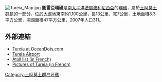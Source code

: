 [[Image:Tureia_Map.jpg|thumb]]
'''圖雷亞環礁'''是[[南太平洋|南太平洋]][[法屬波利尼西亞|法屬波利尼西亞]]的[[環礁|環礁]]，屬於[[土阿莫土群島|土阿莫土群島]]的一部分，位於[[大溪地|大溪地]]東南約1,100公里，長13公里、寬7公里，土地面積8.3平方公里，潟湖面積47平方公里，2007年人口311。

==外部連結==
*[http://www.oceandots.com/pacific/tuamotu/tureia.php Tureia at OceanDots.com]{{Wayback|url=http://www.oceandots.com/pacific/tuamotu/tureia.php |date=20101223043232 }}
*[https://web.archive.org/web/20160303183505/http://www.airportlist.com/airport-details/Tureia-Airport-ZTA/ Tureia Airport]
*[https://web.archive.org/web/20070228115907/http://www.pacific-image.pf/pages/boutic/dboutic_cdrom_sp132.html Atoll list (in French)]
*[http://olivier.funix.org/polynesie/tureia.htm Pictures of Tureia (in French)] {{Wayback|url=http://olivier.funix.org/polynesie/tureia.htm |date=20090706085411 }}

{{FrenchPolynesia-geo-stub}}
[[Category:土阿莫土群岛环礁|Category:土阿莫土群岛环礁]]